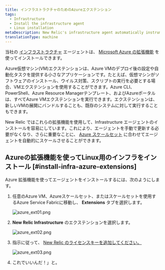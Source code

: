 ```yaml
---
title: インフラストラクチャのためのAzureエクステンション
tags:
  - Infrastructure
  - Install the infrastructure agent
  - Linux installation
metaDescription: New Relic's infrastructure agent automatically instruments Docker to collect container metrics and metadata.
translationType: machine
---
```





当社の [インフラストラクチャ](/docs/welcome-new-relic-infrastructure) エージェントは、 [Microsoft Azure の拡張機能](https://docs.microsoft.com/en-us/azure/virtual-machines/extensions/overview) を使ってインストールできます。

<CollapserGroup>
  <Collapser
    id="what-is-extension"
    title="Azureエクステンションとは？"
  >
    Azure仮想マシン(VM)エクステンションは、Azure VMのデプロイ後の設定や自動化タスクを提供する小さなアプリケーションです。たとえば、仮想マシンがソフトウェアのインストール、ウイルス対策、スクリプトの実行を必要とする場合、VMエクステンションを使用することができます。Azure CLI、PowerShell、Azure Resource Managerテンプレート、およびAzureポータルは、すべてAzure VMエクステンションを実行できます。エクステンションは、新しいVMの展開にバンドルすることも、既存のシステムに対して実行することもできます。
  </Collapser>
</CollapserGroup>

New Relic ではこれらの拡張機能を使用して、Infrastructure エージェントのインストールを容易にしています。これにより、エージェントを手動で更新する必要がなくなり、さらに重要なことに、 [Azure スケールセット](https://docs.microsoft.com/en-us/azure/virtual-machine-scale-sets/overview) に合わせてエージェントを自動的にスケールさせることができます。

## Azureの拡張機能を使ってLinux用のインフラをインストール [#install-infra-azure-extensions]

Azure 拡張機能を使ってエージェントをインストールするには、次のようにします。

1. 任意のAzure VM、Azureスケールセット、またはスケールセットを使用するAzure Service Fabricに移動し、 **Extensions** タブを選択します。

   <img
     title="azure_ext01.png"
     alt="azure_ext01.png"
     src={azureExt01}
   />

2. **New Relic Infrastructure** のエクステンションを選択します。

   <img
     title="azure_ext02.png"
     alt="azure_ext02.png"
     src={azureExt02}
   />

3. 指示に従って、 [New Relic のライセンスキーを追加してください。](/docs/accounts/accounts-billing/account-setup/new-relic-license-key)

   <img
     title="azure_ext03.png"
     alt="azure_ext03.png"
     src={azureExt03}
   />

4. これでいいんだ！」と。
